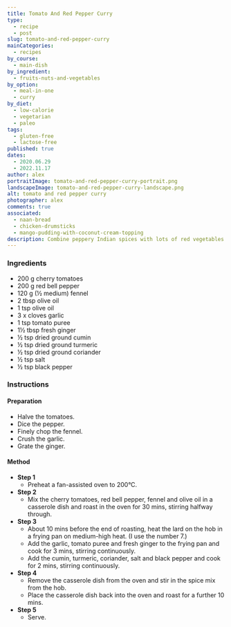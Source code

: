 ```yaml
---
title: Tomato And Red Pepper Curry
type:
  - recipe
  - post
slug: tomato-and-red-pepper-curry
mainCategories: 
  - recipes 
by_course:
  - main-dish
by_ingredient:
  - fruits-nuts-and-vegetables
by_option:
  - meal-in-one
  - curry
by_diet:
  - low-calorie
  - vegetarian
  - paleo
tags:
  - gluten-free
  - lactose-free
published: true
dates: 
  - 2020.06.29
  - 2022.11.17
author: alex
portraitImage: tomato-and-red-pepper-curry-portrait.png
landscapeImage: tomato-and-red-pepper-curry-landscape.png
alt: tomato and red pepper curry
photographer: alex
comments: true
associated: 
  - naan-bread
  - chicken-drumsticks
  - mango-pudding-with-coconut-cream-topping
description: Combine peppery Indian spices with lots of red vegetables for this fiery dish.
---
```


<Ingredients>

### Ingredients
    
  - 200 g cherry tomatoes
  - 200 g red bell pepper
  - 120 g (½ medium) fennel
  - 2 tbsp olive oil
  - 1 tsp olive oil
  - 3 x cloves garlic
  - 1 tsp tomato puree
  - 1½ tbsp fresh ginger
  - ½ tsp dried ground cumin
  - ½ tsp dried ground turmeric
  - ½ tsp dried ground coriander
  - ½ tsp salt
  - ½ tsp black pepper

</Ingredients>

<Instructions>

### Instructions

#### Preparation

  - Halve the tomatoes.
  - Dice the pepper.
  - Finely chop the fennel.
  - Crush the garlic.
  - Grate the ginger.

#### Method

  - **Step 1**
    - Preheat a fan-assisted oven to 200°C.
  - **Step 2**
    - Mix the cherry tomatoes, red bell pepper, fennel and olive oil in a casserole dish and roast in the oven for 30 mins, stirring halfway through.
  - **Step 3**
    - About 10 mins before the end of roasting, heat the lard on the hob in a frying pan on medium-high heat. (I use the number 7.)
    - Add the garlic, tomato puree and fresh ginger to the frying pan and cook for 3 mins, stirring continuously.
    - Add the cumin, turmeric, coriander, salt and black pepper and cook for 2 mins, stirring continuously.
  - **Step 4**
    - Remove the casserole dish from the oven and stir in the spice mix from the hob.
    - Place the casserole dish back into the oven and roast for a further 10 mins.
  - **Step 5**
    - Serve.

</Instructions>